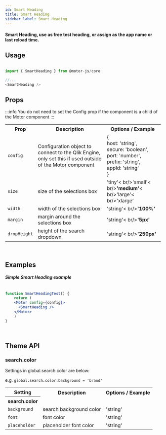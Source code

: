 ```yaml
---
id: Smart Heading
title: Smart Heading
sidebar_label: Smart Heading
---
```


#### Smart Heading, use as free test heading, or assign as the app name or last reload time.


## Usage

```javascript

import { SmartHeading } from @motor-js/core

//...
<SmartHeading />

```


## Props

:::info
You do not need to set the Config prop if the component is a child of the Motor component
:::


<table>
  <tr>
    <th>Prop</th>
    <th>Description</th>
    <th>Options / Example</th>
  </tr>
 <tr>
    <td><code>config</code></td>
    <td>Configuration object to connect to the Qlik Engine, only set this if used outside of the Motor component</td>
    <td>&#123; <br />
      host&#58; 'string', <br />
      secure&#58; 'boolean', <br />
      port&#58; 'number', <br />
      prefix&#58; 'string', <br />
      appId&#58; 'string' <br />
      &#125;
    </td>
  </tr>
  <tr>
    <td><code>size</code></td>
    <td>size of the selections box</td>
    <td>'tiny'< br/>'small'< br/><b>'medium'</b>< br/>'large'< br/>'xlarge'</td>
  </tr>
  <tr>
    <td><code>width</code></td>
    <td>width of the selections box</td>
    <td>'string'< br/><b>'100%'</b></td>
  </tr>
  <tr>
    <td><code>margin</code></td>
    <td>margin around the selections box</td>
    <td>'string'< br/><b>'5px'</b></td>
  </tr>
  <tr>
    <td><code>dropHeight</code></td>
    <td>height of the search dropdown</td>
    <td>'string'< br/><b>'250px'</b></td>
  </tr>
</table>


<br />


## Examples

##### Simple Smart Heading example

```jsx live

function SmartHeadingTest() {
    return (
    <Motor config={config}>  
      <SmartHeading />
    </Motor>
    )
}

```

<br />


## Theme API

### search.color

Settings in global.search.color are below:

e.g. <code>global.search.color.background = 'brand'</code>

<table>
  <tr>
    <th>Setting</th>
    <th>Description</th>
    <th>Options / Example</th>
  </tr>
  <tr>
    <th>search.color</th>
  </tr>
  <tr>
    <td><code>background</code></td>
    <td>search background color</td>
    <td>'string'</td>
  </tr>
  <tr>
    <td><code>font</code></td>
    <td>font color</td>
    <td>'string'</td>
  </tr>
  <tr>
    <td><code>placeholder</code></td>
    <td>placeholder font color</td>
    <td>'string'</td>
  </tr>
</table>

<br />

